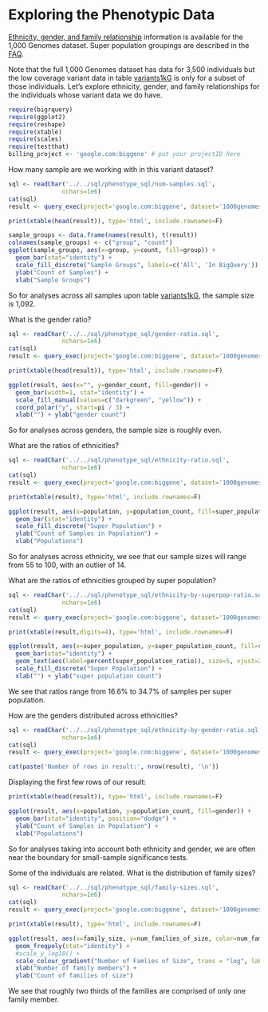 <!-- R Markdown Documentation, DO NOT EDIT THE PLAIN MARKDOWN VERSION OF THIS FILE -->

<!-- Copyright 2014 Google Inc. All rights reserved. -->

<!-- Licensed under the Apache License, Version 2.0 (the "License"); -->
<!-- you may not use this file except in compliance with the License. -->
<!-- You may obtain a copy of the License at -->

<!--     http://www.apache.org/licenses/LICENSE-2.0 -->

<!-- Unless required by applicable law or agreed to in writing, software -->
<!-- distributed under the License is distributed on an "AS IS" BASIS, -->
<!-- WITHOUT WARRANTIES OR CONDITIONS OF ANY KIND, either express or implied. -->
<!-- See the License for the specific language governing permissions and -->
<!-- limitations under the License. -->

Exploring the Phenotypic Data
========================================================

[Ethnicity, gender, and family relationship](http://www.1000genomes.org/faq/can-i-get-phenotype-gender-and-family-relationship-information-samples) information is available for the 1,000 Genomes dataset.  Super population groupings are described in the [FAQ](http://www.1000genomes.org/category/frequently-asked-questions/population).

Note that the full 1,000 Genomes dataset has data for 3,500 individuals but the low coverage variant data in table [variants1kG](https://bigquery.cloud.google.com/table/google.com:biggene:1000genomes.variants1kG?pli=1) is only for a subset of those individuals.  Let’s explore ethnicity, gender, and family relationships for the individuals whose variant data we do have.

```r
require(bigrquery)
require(ggplot2)
require(reshape)
require(xtable)
require(scales)
require(testthat)
billing_project <- 'google.com:biggene' # put your projectID here
```

How many sample are we working with in this variant dataset?
```r
sql <- readChar('../../sql/phenotype_sql/num-samples.sql',
               nchars=1e6)
cat(sql)
result <- query_exec(project='google.com:biggene', dataset='1000genomes', query=sql, billing=billing_project)
```

```r
print(xtable(head(result)), type='html', include.rownames=F)
```

```r
sample_groups <- data.frame(names(result), t(result))
colnames(sample_groups) <- c("group", "count")
ggplot(sample_groups, aes(x=group, y=count, fill=group)) + 
  geom_bar(stat="identity") +
  scale_fill_discrete("Sample Groups", labels=c('All', 'In BigQuery')) +
  ylab("Count of Samples") + 
  xlab("Sample Groups") 
```
So for analyses across all samples upon table [variants1kG](https://bigquery.cloud.google.com/table/google.com:biggene:1000genomes.variants1kG?pli=1), the sample size is 1,092.

What is the gender ratio?
```r
sql <- readChar('../../sql/phenotype_sql/gender-ratio.sql',
               nchars=1e6)
cat(sql)
result <- query_exec(project='google.com:biggene', dataset='1000genomes', query=sql, billing=billing_project)
```

```r
print(xtable(head(result)), type='html', include.rownames=F)
```

```r
ggplot(result, aes(x="", y=gender_count, fill=gender)) +
  geom_bar(width=1, stat="identity") +
  scale_fill_manual(values=c("darkgreen", "yellow")) +
  coord_polar("y", start=pi / 3) +
  xlab("") + ylab("gender count")
```
So for analyses across genders, the sample size is roughly even.

What are the ratios of ethnicities?
```r
sql <- readChar('../../sql/phenotype_sql/ethnicity-ratio.sql',
               nchars=1e6)
cat(sql)
result <- query_exec(project='google.com:biggene', dataset='1000genomes', query=sql, billing=billing_project)
```

```r
print(xtable(result), type='html', include.rownames=F)
```

```r
ggplot(result, aes(x=population, y=population_count, fill=super_population)) + 
  geom_bar(stat="identity") +
  scale_fill_discrete("Super Population") +
  ylab("Count of Samples in Population") + 
  xlab("Populations") 
```
So for analyses across ethnicity, we see that our sample sizes will range from 55 to 100, with an outlier of 14.

What are the ratios of ethnicities grouped by super population?
```r
sql <- readChar('../../sql/phenotype_sql/ethnicity-by-superpop-ratio.sql',
               nchars=1e6)
cat(sql)
result <- query_exec(project='google.com:biggene', dataset='1000genomes', query=sql, billing=billing_project)
```

```r
print(xtable(result,digits=4), type='html', include.rownames=F)
```

```r
ggplot(result, aes(x=super_population, y=super_population_count, fill=super_population)) +
  geom_bar(stat="identity") +
  geom_text(aes(label=percent(super_population_ratio)), size=5, vjust=2) +
  scale_fill_discrete("Super Population") +
  xlab("") + ylab("super population count")
```
We see that ratios range from 16.6% to 34.7% of samples per super population.

How are the genders distributed across ethnicities?
```r
sql <- readChar('../../sql/phenotype_sql/ethnicity-by-gender-ratio.sql',
               nchars=1e6)
cat(sql)
result <- query_exec(project='google.com:biggene', dataset='1000genomes', query=sql, billing=billing_project)
```

```r
cat(paste('Number of rows in result:', nrow(result), '\n'))
```
Displaying the first few rows of our result:
```r
print(xtable(head(result)), type='html', include.rownames=F)
```

```r
ggplot(result, aes(x=population, y=population_count, fill=gender)) + 
  geom_bar(stat="identity", position="dodge") +
  ylab("Count of Samples in Population") + 
  xlab("Populations") 
```
So for analyses taking into account both ethnicity and gender, we are often near the boundary for small-sample significance tests.

Some of the individuals are related.  What is the distribution of family sizes?
```r
sql <- readChar('../../sql/phenotype_sql/family-sizes.sql',
               nchars=1e6)
cat(sql)
result <- query_exec(project='google.com:biggene', dataset='1000genomes', query=sql, billing=billing_project)
```
```r
print(xtable(result), type='html', include.rownames=F)
```

```r
ggplot(result, aes(x=family_size, y=num_families_of_size, color=num_families_of_size)) +
  geom_freqpoly(stat="identity") +
  #scale_y_log10() +
  scale_colour_gradient("Number of Famlies of Size", trans = "log", labels = function(x)round(x)) +
  xlab("Number of family members") + 
  ylab("Count of families of size")
```
We see that roughly two thirds of the families are comprised of only one family member.
